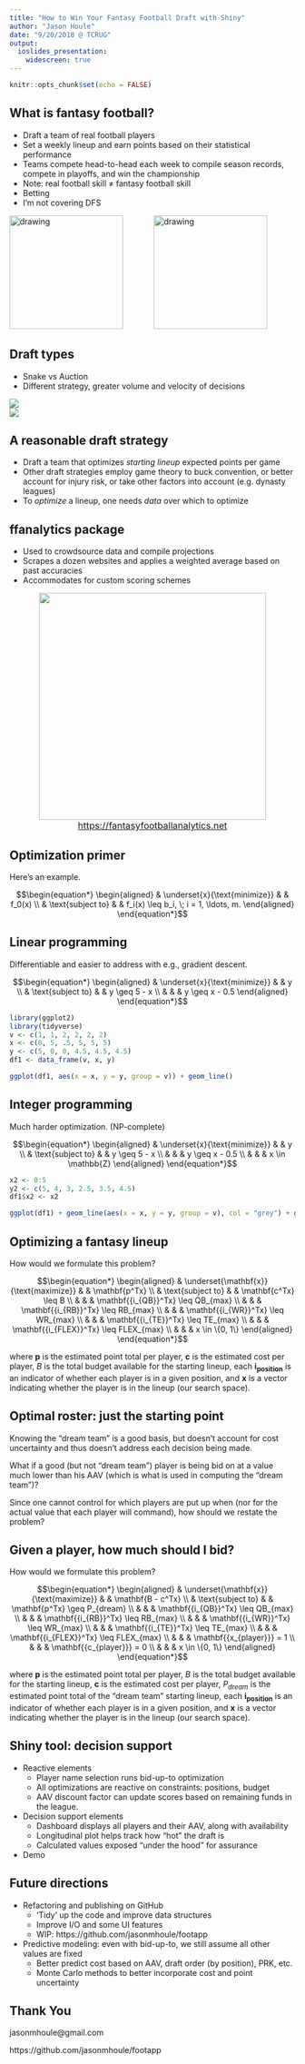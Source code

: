 ```yaml
---
title: "How to Win Your Fantasy Football Draft with Shiny"
author: "Jason Houle"
date: "9/20/2018 @ TCRUG"
output:
  ioslides_presentation:
    widescreen: true
---
```


```r
knitr::opts_chunk$set(echo = FALSE)
```

## What is fantasy football?

- Draft a team of real football players
- Set a weekly lineup and earn points based on their statistical performance
- Teams compete head-to-head each week to compile season records, compete in playoffs, and win the championship
- Note: real football skill $\neq$ fantasy football skill
- Betting
- I'm not covering DFS

<img src="img/DraftKings_logo.png" alt="drawing" style="width:200px; margin-right:50px;"/>
<img src="img/Fanduel-logo.png" alt="drawing" style="width:200px;"/>

## Draft types

- Snake vs Auction
- Different strategy, greater volume and velocity of decisions

<img style = "display: table; margin: 0 auto;" src = "img/snake_draft.png" />
<img style = "display: table; margin: 0 auto;" src = "img/fantasy_db.jpg" />

## A reasonable draft strategy

- Draft a team that optimizes _starting lineup_ expected points per game
- Other draft strategies employ game theory to buck convention, or better account for injury risk, or take other factors into account (e.g. dynasty leagues)
- To _optimize_ a lineup, one needs _data_ over which to optimize

## ffanalytics package

- Used to crowdsource data and compile projections
- Scrapes a dozen websites and applies a weighted average based on past accuracies
- Accommodates for custom scoring schemes

<img style = "display: table; margin: 0 auto; width:400px" src = "img/ffa.png" />
<a href="https://fantasyfootballanalytics.net/" style = "font-size: 12pt; display: table; margin: 0 auto;">https://fantasyfootballanalytics.net</a>

## Optimization primer

Here's an example.

$$\begin{equation*}
\begin{aligned}
& \underset{x}{\text{minimize}}
& & f_0(x) \\
& \text{subject to}
& & f_i(x) \leq b_i, \; i = 1, \ldots, m.
\end{aligned}
\end{equation*}$$

## Linear programming

Differentiable and easier to address with e.g., gradient descent.

$$\begin{equation*}
\begin{aligned}
& \underset{x}{\text{minimize}}
& & y \\
& \text{subject to}
& & y \geq 5 - x \\
& & & y \geq x - 0.5
\end{aligned}
\end{equation*}$$

```r
library(ggplot2)
library(tidyverse)
v <- c(1, 1, 2, 2, 2, 2)
x <- c(0, 5, .5, 5, 5, 5)
y <- c(5, 0, 0, 4.5, 4.5, 4.5)
df1 <- data_frame(v, x, y)
```

```r
ggplot(df1, aes(x = x, y = y, group = v)) + geom_line()
```

## Integer programming

Much harder optimization. (NP-complete)

$$\begin{equation*}
\begin{aligned}
& \underset{x}{\text{minimize}}
& & y \\
& \text{subject to}
& & y \geq 5 - x \\
& & & y \geq x - 0.5 \\
& & & x \in \mathbb{Z}
\end{aligned}
\end{equation*}$$

```r
x2 <- 0:5
y2 <- c(5, 4, 3, 2.5, 3.5, 4.5)
df1$x2 <- x2
```

```r
ggplot(df1) + geom_line(aes(x = x, y = y, group = v), col = "grey") + geom_point(aes(x = x2, y = y2))
```

## Optimizing a fantasy lineup {.build .smaller}

How would we formulate this problem?

$$\begin{equation*}
\begin{aligned}
& \underset{\mathbf{x}}{\text{maximize}} & & \mathbf{p^Tx} \\
& \text{subject to} & & \mathbf{c^Tx} \leq B \\
& & & \mathbf{{i_{QB}}^Tx} \leq QB_{max} \\
& & & \mathbf{{i_{RB}}^Tx} \leq RB_{max} \\
& & & \mathbf{{i_{WR}}^Tx} \leq WR_{max} \\
& & & \mathbf{{i_{TE}}^Tx} \leq TE_{max} \\
& & & \mathbf{{i_{FLEX}}^Tx} \leq FLEX_{max} \\
& & & x \in \{0, 1\}
\end{aligned}
\end{equation*}$$

where $\mathbf{p}$ is the estimated point total per player,
$\mathbf{c}$ is the estimated cost per player,
$B$ is the total budget available for the starting lineup,
each $\mathbf{i_{position}}$ is an indicator of whether each player is in a given position,
and $\mathbf{x}$ is a vector indicating whether the player is in the lineup (our search space).

## Optimal roster: just the starting point

Knowing the "dream team" is a good basis, but doesn't account for cost uncertainty and thus doesn't address each decision being made.

What if a good (but not "dream team") player is being bid on at a value much lower than his AAV (which is what is used in computing the "dream team")?

Since one cannot control for which players are put up when (nor for the actual value that each player will command), how should we restate the problem?

## Given a player, how much should I bid? {.build .smaller}

How would we formulate this problem?

$$\begin{equation*}
\begin{aligned}
& \underset{\mathbf{x}}{\text{maximize}} & & \mathbf{B - c^Tx} \\
& \text{subject to} & & \mathbf{p^Tx} \geq P_{dream} \\
& & & \mathbf{{i_{QB}}^Tx} \leq QB_{max} \\
& & & \mathbf{{i_{RB}}^Tx} \leq RB_{max} \\
& & & \mathbf{{i_{WR}}^Tx} \leq WR_{max} \\
& & & \mathbf{{i_{TE}}^Tx} \leq TE_{max} \\
& & & \mathbf{{i_{FLEX}}^Tx} \leq FLEX_{max} \\
& & & \mathbf{{x_{player}}} = 1 \\
& & & \mathbf{{c_{player}}} = 0 \\
& & & x \in \{0, 1\}
\end{aligned}
\end{equation*}$$

where $\mathbf{p}$ is the estimated point total per player,
$B$ is the total budget available for the starting lineup,
$\mathbf{c}$ is the estimated cost per player,
$P_{dream}$ is the estimated point total of the "dream team" starting lineup,
each $\mathbf{i_{position}}$ is an indicator of whether each player is in a given position,
and $\mathbf{x}$ is a vector indicating whether the player is in the lineup (our search space).

## Shiny tool: decision support

- Reactive elements
    - Player name selection runs bid-up-to optimization
    - All optimizations are reactive on constraints: positions, budget
    - AAV discount factor can update scores based on remaining funds in the league.
- Decision support elements
    - Dashboard displays all players and their AAV, along with availability
    - Longitudinal plot helps track how "hot" the draft is
    - Calculated values exposed "under the hood" for assurance
- Demo

## Future directions

- Refactoring and publishing on GitHub
    - 'Tidy' up the code and improve data structures
    - Improve I/O and some UI features
    - WIP: https://github.com/jasonmhoule/footapp
- Predictive modeling: even with bid-up-to, we still assume all other values are fixed
    - Better predict cost based on AAV, draft order (by position), PRK, etc.
    - Monte Carlo methods to better incorporate cost and point uncertainty

## Thank You

jasonmhoule@gmail.com

https://github.com/jasonmhoule/footapp